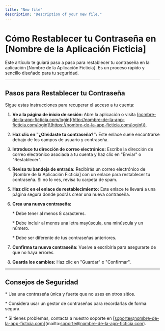 ```yaml
---
title: "New file"
description: "Description of your new file."
---
```


# Cómo Restablecer tu Contraseña en [Nombre de la Aplicación Ficticia]

Este artículo te guiará paso a paso para restablecer tu contraseña en la aplicación [Nombre de la Aplicación Ficticia]. Es un proceso rápido y sencillo diseñado para tu seguridad.

---

## Pasos para Restablecer tu Contraseña

Sigue estas instrucciones para recuperar el acceso a tu cuenta:

1.  **Ve a la página de inicio de sesión:** Abre la aplicación o visita [[nombre-de-la-app-ficticia.com/login](https://nombre-de-la-app-ficticia.com/login)](http://nombre-de-la-app-ficticia.com/login]\(https://nombre-de-la-app-ficticia.com/login\)).

2.  **Haz clic en "¿Olvidaste tu contraseña?":** Este enlace suele encontrarse debajo de los campos de usuario y contraseña.

3.  **Introduce tu dirección de correo electrónico:** Escribe la dirección de correo electrónico asociada a tu cuenta y haz clic en "Enviar" o "Restablecer".

4.  **Revisa tu bandeja de entrada:** Recibirás un correo electrónico de [Nombre de la Aplicación Ficticia] con un enlace para restablecer tu contraseña. Si no lo ves, revisa tu carpeta de spam.

5.  **Haz clic en el enlace de restablecimiento:** Este enlace te llevará a una página segura donde podrás crear una nueva contraseña.

6.  **Crea una nueva contraseña:**

    \* Debe tener al menos 8 caracteres.

    \* Debe incluir al menos una letra mayúscula, una minúscula y un número.

    \* Debe ser diferente de tus contraseñas anteriores.

7.  **Confirma tu nueva contraseña:** Vuelve a escribirla para asegurarte de que no haya errores.

8.  **Guarda los cambios:** Haz clic en "Guardar" o "Confirmar".

---

## Consejos de Seguridad

\* Usa una contraseña única y fuerte que no uses en otros sitios.

\* Considera usar un gestor de contraseñas para recordarlas de forma segura.

\* Si tienes problemas, contacta a nuestro soporte en [[soporte@nombre-de-la-app-ficticia.com](mailto:soporte@nombre-de-la-app-ficticia.com)](mailto:soporte@nombre-de-la-app-ficticia.com).